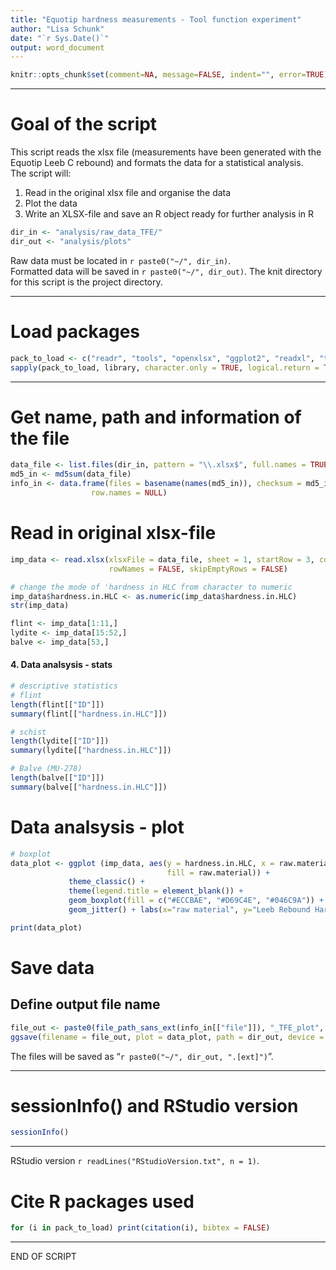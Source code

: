 ```yaml
---
title: "Equotip hardness measurements - Tool function experiment"
author: "Lisa Schunk"
date: "`r Sys.Date()`"
output: word_document
---
```



```r
knitr::opts_chunk$set(comment=NA, message=FALSE, indent="", error=TRUE)

```

---


# Goal of the script
This script reads the xlsx file (measurements have been generated with the Equotip Leeb C rebound)  and formats the data for a statistical analysis.  
The script will:

1. Read in the original xlsx file and organise the data 
2. Plot the data 
3. Write an XLSX-file and save an R object ready for further analysis in R 



```r
dir_in <- "analysis/raw_data_TFE/"
dir_out <- "analysis/plots"

```

Raw data must be located in `r paste0("~/", dir_in)`.  
Formatted data will be saved in `r paste0("~/", dir_out)`.
The knit directory for this script is the project directory.


---


# Load packages
```r
pack_to_load <- c("readr", "tools", "openxlsx", "ggplot2", "readxl", "tidyverse")
sapply(pack_to_load, library, character.only = TRUE, logical.return = TRUE)

```

---


# Get name, path and information of the file
```r
data_file <- list.files(dir_in, pattern = "\\.xlsx$", full.names = TRUE)
md5_in <- md5sum(data_file)
info_in <- data.frame(files = basename(names(md5_in)), checksum = md5_in, 
                  row.names = NULL)

```


# Read in original xlsx-file
```r
imp_data <- read.xlsx(xlsxFile = data_file, sheet = 1, startRow = 3, colNames = TRUE, 
                      rowNames = FALSE, skipEmptyRows = FALSE) 

# change the mode of 'hardness in HLC from character to numeric 
imp_data$hardness.in.HLC <- as.numeric(imp_data$hardness.in.HLC)
str(imp_data)

flint <- imp_data[1:11,]
lydite <- imp_data[15:52,]
balve <- imp_data[53,]

```


#### 4. Data analsysis - stats  
```r
# descriptive statistics 
# flint
length(flint[["ID"]])
summary(flint[["hardness.in.HLC"]])

# schist
length(lydite[["ID"]])
summary(lydite[["hardness.in.HLC"]])

# Balve (MU-278)
length(balve[["ID"]])
summary(balve[["hardness.in.HLC"]])

```


# Data analsysis - plot 
```r
# boxplot
data_plot <- ggplot (imp_data, aes(y = hardness.in.HLC, x = raw.material, 
                                   fill = raw.material)) + 
             theme_classic() + 
             theme(legend.title = element_blank()) +
             geom_boxplot(fill = c("#ECCBAE", "#D69C4E", "#046C9A")) +
             geom_jitter() + labs(x="raw material", y="Leeb Rebound Hardness in HLC", title="") 

print(data_plot)

```


# Save data
## Define output file name
```r
file_out <- paste0(file_path_sans_ext(info_in[["file"]]), "_TFE_plot", ".pdf")
ggsave(filename = file_out, plot = data_plot, path = dir_out, device = "pdf")

```
The files will be saved as "`r paste0("~/", dir_out, ".[ext]")`".

---



# sessionInfo() and RStudio version
```r
sessionInfo()

```

---

RStudio version `r readLines("RStudioVersion.txt", n = 1)`.


# Cite R packages used
```r
for (i in pack_to_load) print(citation(i), bibtex = FALSE)

```

--- 

END OF SCRIPT